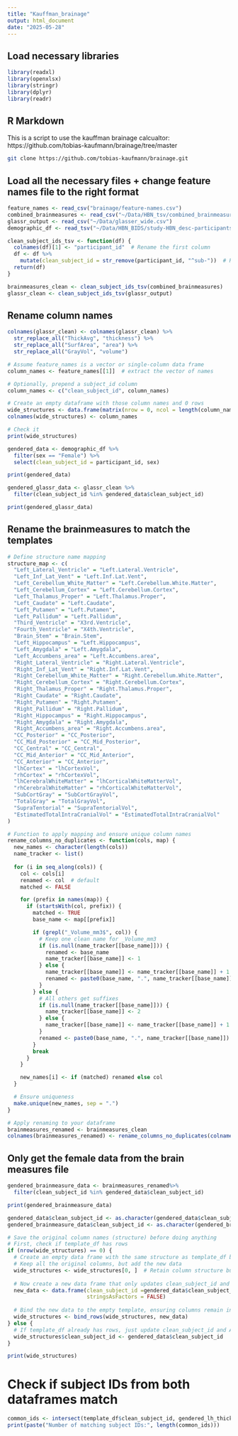 ```yaml
---
title: "Kauffman_brainage"
output: html_document
date: "2025-05-28"
---
```


## Load necessary libraries

```r
library(readxl)
library(openxlsx)
library(stringr)
library(dplyr)
library(readr)
```

## R Markdown

This is a script to use the kauffman brainage calcualtor: https://github.com/tobias-kaufmann/brainage/tree/master

```bash
git clone https://github.com/tobias-kaufmann/brainage.git

```

## Load all the necessary files + change feature names file to the right format

```r
feature_names <- read_csv("brainage/feature-names.csv")
combined_brainmeasures <- read_csv("~/Data/HBN_tsv/combined_brainmeasures.csv")
glassr_output <- read_csv("~/Data/glasser_wide.csv")
demographic_df <- read_tsv("~/Data/HBN_BIDS/study-HBN_desc-participants.tsv")

```

```r
clean_subject_ids_tsv <- function(df) {
  colnames(df)[1] <- "participant_id"  # Rename the first column
  df <- df %>%
    mutate(clean_subject_id = str_remove(participant_id, "^sub-"))  # Remove "sub-" from start
  return(df)
}

brainmeasures_clean <- clean_subject_ids_tsv(combined_brainmeasures)
glassr_clean <- clean_subject_ids_tsv(glassr_output)
```


## Rename column names

```r
colnames(glassr_clean) <- colnames(glassr_clean) %>%
  str_replace_all("ThickAvg", "thickness") %>%
  str_replace_all("SurfArea", "area") %>%
  str_replace_all("GrayVol", "volume")

```


```r
# Assume feature_names is a vector or single-column data frame
column_names <- feature_names[[1]]  # extract the vector of names

# Optionally, prepend a subject_id column
column_names <- c("clean_subject_id", column_names)

# Create an empty dataframe with those column names and 0 rows
wide_structures <- data.frame(matrix(nrow = 0, ncol = length(column_names)))
colnames(wide_structures) <- column_names

# Check it
print(wide_structures)
```
```r
gendered_data <- demographic_df %>%
  filter(sex == "Female") %>%
  select(clean_subject_id = participant_id, sex)

print(gendered_data)
```

```r
gendered_glassr_data <- glassr_clean %>%
  filter(clean_subject_id %in% gendered_data$clean_subject_id)

print(gendered_glassr_data)
```

## Rename the brainmeasures to match the templates

```r
# Define structure name mapping
structure_map <- c(
  "Left_Lateral_Ventricle" = "Left.Lateral.Ventricle",
  "Left_Inf_Lat_Vent" = "Left.Inf.Lat.Vent",
  "Left_Cerebellum_White_Matter" = "Left.Cerebellum.White.Matter",
  "Left_Cerebellum_Cortex" = "Left.Cerebellum.Cortex",
  "Left_Thalamus_Proper" = "Left.Thalamus.Proper",
  "Left_Caudate" = "Left.Caudate",
  "Left_Putamen" = "Left.Putamen",
  "Left_Pallidum" = "Left.Pallidum",
  "Third_Ventricle" = "X3rd.Ventricle",
  "Fourth_Ventricle" = "X4th.Ventricle",
  "Brain_Stem" = "Brain.Stem",
  "Left_Hippocampus" = "Left.Hippocampus",
  "Left_Amygdala" = "Left.Amygdala",
  "Left_Accumbens_area" = "Left.Accumbens.area",
  "Right_Lateral_Ventricle" = "Right.Lateral.Ventricle",
  "Right_Inf_Lat_Vent" = "Right.Inf.Lat.Vent",
  "Right_Cerebellum_White_Matter" = "Right.Cerebellum.White.Matter",
  "Right_Cerebellum_Cortex" = "Right.Cerebellum.Cortex",
  "Right_Thalamus_Proper" = "Right.Thalamus.Proper",
  "Right_Caudate" = "Right.Caudate",
  "Right_Putamen" = "Right.Putamen",
  "Right_Pallidum" = "Right.Pallidum",
  "Right_Hippocampus" = "Right.Hippocampus",
  "Right_Amygdala" = "Right.Amygdala",
  "Right_Accumbens_area" = "Right.Accumbens.area",
  "CC_Posterior" = "CC_Posterior",
  "CC_Mid_Posterior" = "CC_Mid_Posterior",
  "CC_Central" = "CC_Central",
  "CC_Mid_Anterior" = "CC_Mid_Anterior",
  "CC_Anterior" = "CC_Anterior",
  "lhCortex" = "lhCortexVol",
  "rhCortex" = "rhCortexVol",
  "lhCerebralWhiteMatter" = "lhCorticalWhiteMatterVol",
  "rhCerebralWhiteMatter" = "rhCorticalWhiteMatterVol",
  "SubCortGray" = "SubCortGrayVol",
  "TotalGray" = "TotalGrayVol",
  "SupraTentorial" = "SupraTentorialVol",
  "EstimatedTotalIntraCranialVol" = "EstimatedTotalIntraCranialVol"
)

# Function to apply mapping and ensure unique column names
rename_columns_no_duplicates <- function(cols, map) {
  new_names <- character(length(cols))
  name_tracker <- list()
  
  for (i in seq_along(cols)) {
    col <- cols[i]
    renamed <- col  # default
    matched <- FALSE

    for (prefix in names(map)) {
      if (startsWith(col, prefix)) {
        matched <- TRUE
        base_name <- map[[prefix]]

        if (grepl("_Volume_mm3$", col)) {
          # Keep one clean name for _Volume_mm3
          if (is.null(name_tracker[[base_name]])) {
            renamed <- base_name
            name_tracker[[base_name]] <- 1
          } else {
            name_tracker[[base_name]] <- name_tracker[[base_name]] + 1
            renamed <- paste0(base_name, ".", name_tracker[[base_name]])
          }
        } else {
          # All others get suffixes
          if (is.null(name_tracker[[base_name]])) {
            name_tracker[[base_name]] <- 2
          } else {
            name_tracker[[base_name]] <- name_tracker[[base_name]] + 1
          }
          renamed <- paste0(base_name, ".", name_tracker[[base_name]])
        }
        break
      }
    }

    new_names[i] <- if (matched) renamed else col
  }

  # Ensure uniqueness
  make.unique(new_names, sep = ".")
}

# Apply renaming to your dataframe
brainmeasures_renamed <- brainmeasures_clean
colnames(brainmeasures_renamed) <- rename_columns_no_duplicates(colnames(brainmeasures_clean), structure_map)

```

## Only get the female data from the brain measures file

```r
gendered_brainmeasure_data <- brainmeasures_renamed%>%
  filter(clean_subject_id %in% gendered_data$clean_subject_id)

print(gendered_brainmeasure_data)
```

```r
gendered_data$clean_subject_id <- as.character(gendered_data$clean_subject_id)
gendered_brainmeasure_data$clean_subject_id <- as.character(gendered_brainmeasure_data$clean_subject_id)

# Save the original column names (structure) before doing anything
# First, check if template_df has rows
if (nrow(wide_structures) == 0) {
  # Create an empty data frame with the same structure as template_df but add the subject IDs and age
  # Keep all the original columns, but add the new data
  wide_structures <- wide_structures[0, ]  # Retain column structure but no rows
  
  # Now create a new data frame that only updates clean_subject_id and AGE
  new_data <- data.frame(clean_subject_id =gendered_data$clean_subject_id,
                         stringsAsFactors = FALSE)
  
  # Bind the new data to the empty template, ensuring columns remain intact
  wide_structures <- bind_rows(wide_structures, new_data)
} else {
  # If template_df already has rows, just update clean_subject_id and AGE columns
  wide_structures$clean_subject_id <- gendered_data$clean_subject_id
}

print(wide_structures)
```


# Check if subject IDs from both dataframes match

```r
common_ids <- intersect(template_df$clean_subject_id, gendered_lh_thickness_data$clean_subject_id)
print(paste("Number of matching subject IDs:", length(common_ids)))
```